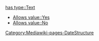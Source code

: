 [[has type::Text]]

* [[Allows value::Yes]]
* [[Allows value::No]]

[[Category:Mediawiki-pages-DateStructure]]